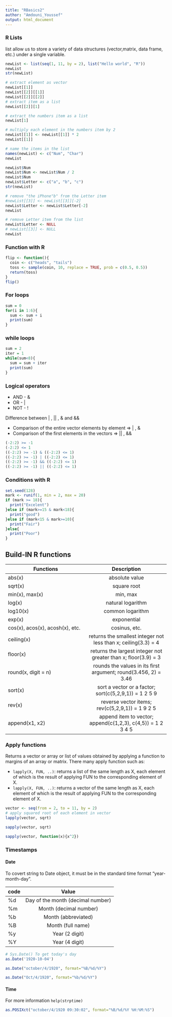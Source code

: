 ```yaml
---
title: "RBasics2"
author: "Amdouni_Youssef"
output: html_document
---
```

### R Lists 

list allow us to store a variety of data structures (vector,matrix, data frame, etc.) under a single variable.
```r
newList <- list(seq(1, 11, by = 2), list("Hello world", "R"))
newList
str(newList)
```
```r
# extract element as vector 
newList[[1]] 
newList[[2]][[1]]
newList[[2]][[2]]
# extract item as a list
newList[[2]][1]

# extract the numbers item as a list
newList[1]

# multiply each element in the numbers item by 2
newList[[1]] <- newList[[1]] * 2
newList[[1]]
```
```r
# name the items in the list 
names(newList) <- c("Num", "Char")
newList
```
```r
newList$Num
newList$Num <- newList$Num / 2
newList$Num
newList$Letter <- c("a", "b", "c")
str(newList)
```
```r
# remove "the iPhone"b" from the Letter item
#newList[[3]] <- newList[[3]][-2]
newList$Letter <- newList$Letter[-2]
newList

# remove Letter item from the list
newList$Letter <- NULL
# newList[[3]] <- NULL
newList
```
### Function with R
```r
flip <- function(){
  coin <- c("heads", "tails")
  toss <- sample(coin, 10, replace = TRUE, prob = c(0.5, 0.5))
  return(toss)
}
flip()
```
### For loops
```r
sum = 0
for(i in 1:6){
  sum <- sum + i
  print(sum)
} 
```
### while loops
```r
sum = 2
iter = 1
while(sum<8){
  sum = sum + iter 
  print(sum)
}
```
### Logical operators

- AND - &
- OR - |
- NOT - !

Difference between | , || , & and &&

- Comparison of the entire vector elements by element => | , &
- Comparison of the first elements in the vectors => || , &&
```r
(-2:2) >= -1
(-2:2) <= 1
((-2:2) >= -1) & ((-2:2) <= 1)
((-2:2) >= -1) | ((-2:2) <= 1)
((-2:2) >= -1) && ((-2:2) <= 1)
((-2:2) >= -1) || ((-2:2) <= 1)

```
### Conditions with R
```r
set.seed(128)
mark <- runif(1, min = 2, max = 20)
if (mark >= 18){
  print("Excelent")
}else if (mark>=15 & mark<18){
  print("good")
}else if (mark<15 & mark>=10){
  print("Fair")
}else{
  print("Poor")
}
```
## Build-IN R functions 
| Functions     | Description   |
|---------------|:-------------:|
| abs(x)        | absolute value | 
| sqrt(x)       | square root      |   
| min(x), max(x)| min, max      |    
| log(x)	      | natural logarithm |
| log10(x)	    | common logarithm |
| exp(x)        | exponential |
| cos(x), acos(x), acosh(x), etc.| cosinus, etc.|
| ceiling(x)    | returns the smallest integer not less than x; ceiling(3.3) = 4 |
| floor(x)      | returns the largest integer not greater than x; floor(3.9) = 3 |
| round(x, digit = n) | rounds the values in its first argument; round(3.456, 2) = 3.46 |
| sort(x) | sort a vector or a factor; sort(c(5,2,9,1)) = 1 2 5 9 |
| rev(x) | reverse vector items; rev(c(5,2,9,1)) = 1 9 2 5 |
| append(x1, x2) | append item to vector; append(c(1,2,3), c(4,5)) = 1 2 3 4 5 |

### Apply functions 
Returns a vector or array or list of values obtained by applying a function to margins of an array or matrix. There many apply function such as:

- `lapply(X, FUN, ..)`: returns a list of the same length as X, each element of which is the result of applying FUN to the corresponding element of X. 
- `lapply(X, FUN, ..)`: returns a vector of the same length as X, each element of which is the result of applying FUN to the corresponding element of X. 

```r
vector <- seq(from = 2, to = 11, by = 2)
# apply squared root of each element in vector
lapply(vector, sqrt)
```
```r
sapply(vector, sqrt)
```
```r
sapply(vector, function(x){x^2})
```
### Timestamps
#### Date
To covert string to Date object, it must be in the standard time format "year-month-day". 

| code     | Value   |
|---------------|:-------------:|
| %d      | Day of the month (decimal number) | 
| %m      | Month (decimal number) |   
| %b      | Month (abbreviated)    |    
| %B	    | Month (full name) |
| %y	    | Year (2 digit) |
| %Y      | Year (4 digit) |

```r
# Sys.Date() To get today's day
as.Date('1920-10-04')
```
```r
as.Date("october/4/1920", format="%B/%d/%Y")
```

```r
as.Date("Oct/4/1920", format="%b/%d/%Y")
```
#### Time
For more information `help(strptime)`
```r
as.POSIXct("october/4/1920 09:30:02", format="%B/%d/%Y %H:%M:%S")
```

